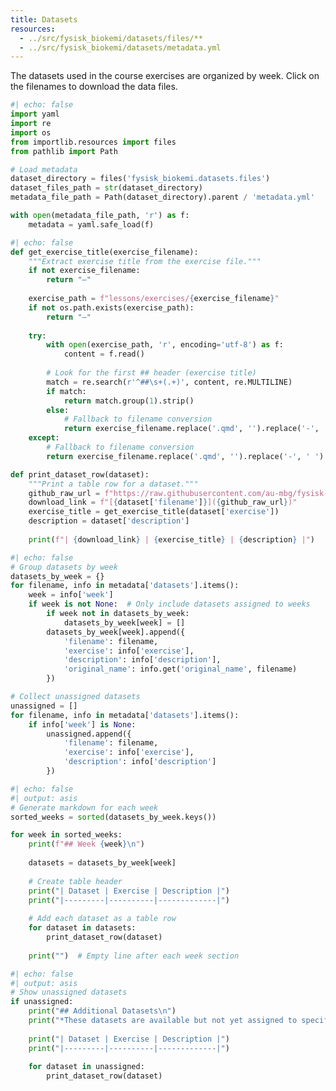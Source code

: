 ```yaml
---
title: Datasets
resources:
  - ../src/fysisk_biokemi/datasets/files/**
  - ../src/fysisk_biokemi/datasets/metadata.yml
---
```


The datasets used in the course exercises are organized by week. Click on the filenames to download the data files.

```python
#| echo: false
import yaml
import re
import os
from importlib.resources import files
from pathlib import Path

# Load metadata
dataset_directory = files('fysisk_biokemi.datasets.files')
dataset_files_path = str(dataset_directory)
metadata_file_path = Path(dataset_directory).parent / 'metadata.yml'

with open(metadata_file_path, 'r') as f:
    metadata = yaml.safe_load(f)
```

```python
#| echo: false
def get_exercise_title(exercise_filename):
    """Extract exercise title from the exercise file."""
    if not exercise_filename:
        return "—"
    
    exercise_path = f"lessons/exercises/{exercise_filename}"
    if not os.path.exists(exercise_path):
        return "—"
    
    try:
        with open(exercise_path, 'r', encoding='utf-8') as f:
            content = f.read()
        
        # Look for the first ## header (exercise title)
        match = re.search(r'^##\s+(.+)', content, re.MULTILINE)
        if match:
            return match.group(1).strip()
        else:
            # Fallback to filename conversion
            return exercise_filename.replace('.qmd', '').replace('-', ' ').title()
    except:
        # Fallback to filename conversion
        return exercise_filename.replace('.qmd', '').replace('-', ' ').title()

def print_dataset_row(dataset):
    """Print a table row for a dataset."""
    github_raw_url = f"https://raw.githubusercontent.com/au-mbg/fysisk-biokemi/main/src/fysisk_biokemi/datasets/files/{dataset['filename']}"
    download_link = f"[{dataset['filename']}]({github_raw_url})"
    exercise_title = get_exercise_title(dataset['exercise'])
    description = dataset['description']
    
    print(f"| {download_link} | {exercise_title} | {description} |")
```

```python
#| echo: false
# Group datasets by week
datasets_by_week = {}
for filename, info in metadata['datasets'].items():
    week = info['week']
    if week is not None:  # Only include datasets assigned to weeks
        if week not in datasets_by_week:
            datasets_by_week[week] = []
        datasets_by_week[week].append({
            'filename': filename,
            'exercise': info['exercise'],
            'description': info['description'],
            'original_name': info.get('original_name', filename)
        })

# Collect unassigned datasets
unassigned = []
for filename, info in metadata['datasets'].items():
    if info['week'] is None:
        unassigned.append({
            'filename': filename,
            'exercise': info['exercise'],
            'description': info['description']
        })
```

```python
#| echo: false
#| output: asis
# Generate markdown for each week
sorted_weeks = sorted(datasets_by_week.keys())

for week in sorted_weeks:
    print(f"## Week {week}\n")
    
    datasets = datasets_by_week[week]
    
    # Create table header
    print("| Dataset | Exercise | Description |")
    print("|---------|----------|-------------|")
    
    # Add each dataset as a table row
    for dataset in datasets:
        print_dataset_row(dataset)
    
    print("")  # Empty line after each week section
```

```python
#| echo: false
#| output: asis
# Show unassigned datasets
if unassigned:
    print("## Additional Datasets\n")
    print("*These datasets are available but not yet assigned to specific weeks.*\n")
    
    print("| Dataset | Exercise | Description |")
    print("|---------|----------|-------------|")
    
    for dataset in unassigned:
        print_dataset_row(dataset)
```